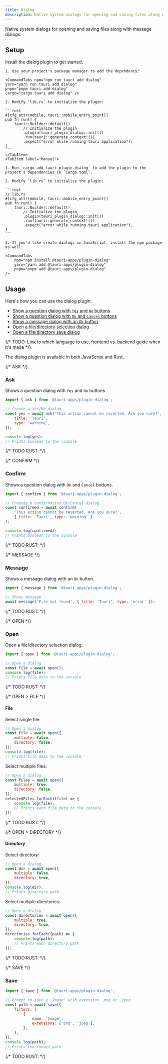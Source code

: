 ```yaml
---
title: Dialog
description: Native system dialogs for opening and saving files along with message dialogs.
---
```



<PluginLinks plugin="dialog" />

Native system dialogs for opening and saving files along with message dialogs.

## Setup

Install the dialog plugin to get started.

<Tabs>
    <TabItem label="Automatic">

    1. Use your project's package manager to add the dependency:

    <CommandTabs npm="npm run tauri add dialog"
    yarn="yarn run tauri add dialog"
    pnpm="pnpm tauri add dialog"
    cargo="cargo tauri add dialog" />

    2. Modify `lib.rs` to initialize the plugin:

    ```rust
    #[cfg_attr(mobile, tauri::mobile_entry_point)]
    pub fn run() {
        tauri::Builder::default()
            // Initialize the plugin
            .plugin(tauri_plugin_dialog::init())
            .run(tauri::generate_context!())
            .expect("error while running tauri application");
    }
    ```
    </TabItem>
    <TabItem label="Manual">

    1. Run `cargo add tauri-plugin-dialog` to add the plugin to the project's dependencies in `Cargo.toml`.

    2. Modify `lib.rs` to initialize the plugin:

    ```rust
    // lib.rs
    #[cfg_attr(mobile, tauri::mobile_entry_point)]
    pub fn run() {
        tauri::Builder::default()
            // Initialize the plugin
            .plugin(tauri_plugin_dialog::init())
            .run(tauri::generate_context!())
            .expect("error while running tauri application");
    }
    ```

    3. If you'd like create dialogs in JavaScript, install the npm package as well:

    <CommandTabs
        npm="npm install @tauri-apps/plugin-dialog"
        yarn="yarn add @tauri-apps/plugin-dialog"
        pnpm="pnpm add @tauri-apps/plugin-dialog"
    />

</TabItem>
</Tabs>

## Usage

Here's how you can use the dialog plugin:

- [Show a question dialog with `Yes` and `No` buttons](#ask)
- [Show a question dialog with `Ok` and `Cancel` buttons](#confirm)
- [Show a message dialog with an `Ok` button](#message)
- [Open a file/directory selection dialog](#open)
- [Open a file/directory save dialog](#save)

{/* TODO: Link to which language to use, frontend vs. backend guide when it's made */}

The dialog plugin is available in both JavaScript and Rust.

{/* ASK */}

### Ask

Shows a question dialog with `Yes` and `No` buttons

<Tabs>
<TabItem label="JavaScript">

```js
import { ask } from '@tauri-apps/plugin-dialog';

// Create a Yes/No dialog
const yes = await ask('This action cannot be reverted. Are you sure?', {
	title: 'Tauri',
	type: 'warning',
});

console.log(yes);
// Prints boolean to the console
```

</TabItem>
<TabItem label="Rust">

<Stub />
{/* TODO RUST: */}

</TabItem>
</Tabs>

{/* CONFIRM */}

### Confirm

Shows a question dialog with `Ok` and `Cancel` buttons.

<Tabs>
<TabItem label="JavaScript">

```js
import { confirm } from '@tauri-apps/plugin-dialog';

// Creates a confirmation Ok/Cancel dialog
const confirmed = await confirm(
	'This action cannot be reverted. Are you sure?',
	{ title: 'Tauri', type: 'warning' }
);

console.log(confirmed);
// Prints boolean to the console
```

</TabItem>
<TabItem label="Rust">

<Stub />
{/* TODO RUST: */}

</TabItem>
</Tabs>

{/* MESSAGE */}

### Message

Shows a message dialog with an `Ok` button.

<Tabs>
<TabItem label="JavaScript">

```js
import { message } from '@tauri-apps/plugin-dialog';

// Shows message
await message('File not found', { title: 'Tauri', type: 'error' });
```

</TabItem>
<TabItem label="Rust">

<Stub />
{/* TODO RUST: */}

</TabItem>
</Tabs>

{/* OPEN */}

### Open

Open a file/directory selection dialog.

<Tabs>    
<TabItem label="JavaScript">

```js
import { open } from '@tauri-apps/plugin-dialog';

// Open a dialog
const file = await open();
console.log(file);
// Prints file data to the console
```

</TabItem>
<TabItem label="Rust">

<Stub />
{/* TODO RUST: */}

</TabItem>
</Tabs>

{/* OPEN > FILE */}

#### File

<Tabs>

Select single file:

<TabItem label="JavaScript">

```js
// Open a dialog
const file = await open({
	multiple: false,
	directory: false,
});
console.log(file);
// Prints file data to the console
```

Select multiple files:

```js
// Open a dialog
const files = await open({
	multiple: true,
	directory: false,
});
selectedFiles.forEach((file) => {
	console.log(file);
	// Prints each file data to the console
});
```

</TabItem>

<TabItem label="Rust">

<Stub />
{/* TODO RUST: */}

</TabItem>

</Tabs>

{/* OPEN > DIRECTORY */}

#### Directory

<Tabs>

<TabItem label="JavaScript">

Select directory:

```js
// Open a dialog
const dir = await open({
	multiple: false,
	directory: true,
});
console.log(dir);
// Prints directory path
```

Select multiple directories:

```js
// Open a dialog
const directories = await open({
	multiple: true,
	directory: true,
});
directories.forEach((path) => {
	console.log(path);
	// Prints each directory path
});
```

</TabItem>

<TabItem label="Rust">

<Stub />
{/* TODO RUST: */}

</TabItem>

</Tabs>

{/* SAVE */}

### Save

<Tabs>
<TabItem label="JavaScript">

```js
import { save } from '@tauri-apps/plugin-dialog';

// Prompt to save a 'Image' with extension .png or .jpeg
const path = await save({
	filters: [
		{
			name: 'Image',
			extensions: ['png', 'jpeg'],
		},
	],
});
console.log(path);
// Prints the chosen path
```

</TabItem>
<TabItem label="Rust">

<Stub />
{/* TODO RUST: */}

</TabItem>
</Tabs>
